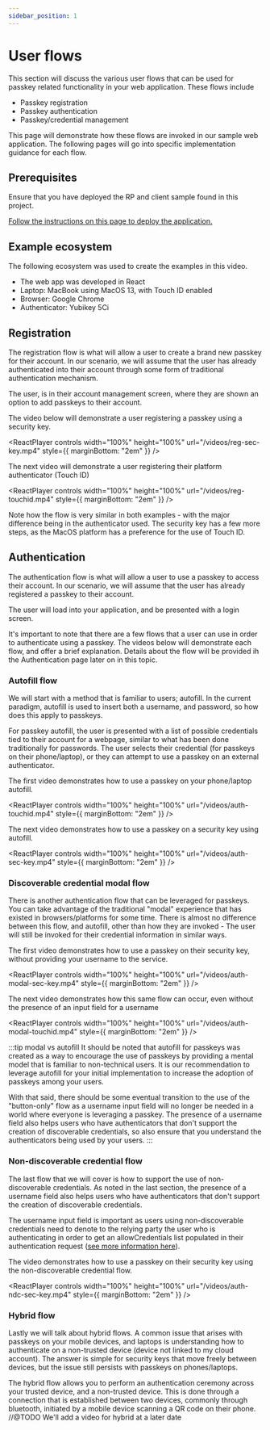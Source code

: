 ```yaml
---
sidebar_position: 1
---
```



# User flows

This section will discuss the various user flows that can be used for passkey related functionality in your web application. These flows include

- Passkey registration
- Passkey authentication
- Passkey/credential management

This page will demonstrate how these flows are invoked in our sample web application. The following pages will go into specific implementation guidance for each flow.

## Prerequisites

Ensure that you have deployed the RP and client sample found in this project.

[Follow the instructions on this page to deploy the application.](/docs/deploy)

## Example ecosystem

The following ecosystem was used to create the examples in this video.

- The web app was developed in React
- Laptop: MacBook using MacOS 13, with Touch ID enabled
- Browser: Google Chrome
- Authenticator: Yubikey 5Ci

## Registration

The registration flow is what will allow a user to create a brand new passkey for their account. In our scenario, we will assume that the user has already authenticated into their account through some form of traditional authentication mechanism.

The user, is in their account management screen, where they are shown an option to add passkeys to their account.

The video below will demonstrate a user registering a passkey using a security key.

<ReactPlayer
  controls
  width="100%"
  height="100%"
  url="/videos/reg-sec-key.mp4"
  style={{ marginBottom: "2em" }}
/>

The next video will demonstrate a user registering their platform authenticator (Touch ID)

<ReactPlayer
  controls
  width="100%"
  height="100%"
  url="/videos/reg-touchid.mp4"
  style={{ marginBottom: "2em" }}
/>

Note how the flow is very similar in both examples - with the major difference being in the authenticator used. The security key has a few more steps, as the MacOS platform has a preference for the use of Touch ID.

## Authentication

The authentication flow is what will allow a user to use a passkey to access their account. In our scenario, we will assume that the user has already registered a passkey to their account.

The user will load into your application, and be presented with a login screen.

It's important to note that there are a few flows that a user can use in order to authenticate using a passkey. The videos below will demonstrate each flow, and offer a brief explanation. Details about the flow will be provided ih the Authentication page later on in this topic.

### Autofill flow

We will start with a method that is familiar to users; autofill. In the current paradigm, autofill is used to insert both a username, and password, so how does this apply to passkeys.

For passkey autofill, the user is presented with a list of possible credentials tied to their account for a webpage, similar to what has been done traditionally for passwords. The user selects their credential (for passkeys on their phone/laptop), or they can attempt to use a passkey on an external authenticator.

The first video demonstrates how to use a passkey on your phone/laptop autofill.

<ReactPlayer
  controls
  width="100%"
  height="100%"
  url="/videos/auth-touchid.mp4"
  style={{ marginBottom: "2em" }}
/>

The next video demonstrates how to use a passkey on a security key using autofill.

<ReactPlayer
  controls
  width="100%"
  height="100%"
  url="/videos/auth-sec-key.mp4"
  style={{ marginBottom: "2em" }}
/>

### Discoverable credential modal flow

There is another authentication flow that can be leveraged for passkeys. You can take advantage of the traditional "modal" experience that has existed in browsers/platforms for some time. There is almost no difference between this flow, and autofill, other than how they are invoked - The user will still be invoked for their credential information in similar ways.

The first video demonstrates how to use a passkey on their security key, without providing your username to the service.

<ReactPlayer
  controls
  width="100%"
  height="100%"
  url="/videos/auth-modal-sec-key.mp4"
  style={{ marginBottom: "2em" }}
/>

The next video demonstrates how this same flow can occur, even without the presence of an input field for a username

<ReactPlayer
  controls
  width="100%"
  height="100%"
  url="/videos/auth-modal-touchid.mp4"
  style={{ marginBottom: "2em" }}
/>

:::tip modal vs autofill
It should be noted that autofill for passkeys was created as a way to encourage the use of passkeys by providing a mental model that is familiar to non-technical users. It is our recommendation to leverage autofill for your initial implementation to increase the adoption of passkeys among your users.

With that said, there should be some eventual transition to the use of the "button-only" flow as a username input field will no longer be needed in a world where everyone is leveraging a passkey. The presence of a username field also helps users who have authenticators that don't support the creation of discoverable credentials, so also ensure that you understand the authenticators being used by your users.
:::

### Non-discoverable credential flow

The last flow that we will cover is how to support the use of non-discoverable credentials. As noted in the last section, the presence of a username field also helps users who have authenticators that don't support the creation of discoverable credentials.

The username input field is important as users using non-discoverable credentials need to denote to the relying party the user who is authenticating in order to get an allowCredentials list populated in their authentication request ([see more information here](/docs/relying-party/auth-flow#non-discoverable-credential-flow-1)).

The video demonstrates how to use a passkey on their security key using the non-discoverable credential flow.

<ReactPlayer
  controls
  width="100%"
  height="100%"
  url="/videos/auth-ndc-sec-key.mp4"
  style={{ marginBottom: "2em" }}
/>

### Hybrid flow

Lastly we will talk about hybrid flows. A common issue that arises with passkeys on your mobile devices, and laptops is understanding how to authenticate on a non-trusted device (device not linked to my cloud account). The answer is simple for security keys that move freely between devices, but the issue still persists with passkeys on phones/laptops.

The hybrid flow allows you to perform an authentication ceremony across your trusted device, and a non-trusted device. This is done through a connection that is established between two devices, commonly through bluetooth, initiated by a mobile device scanning a QR code on their phone.
//@TODO We'll add a video for hybrid at a later date
